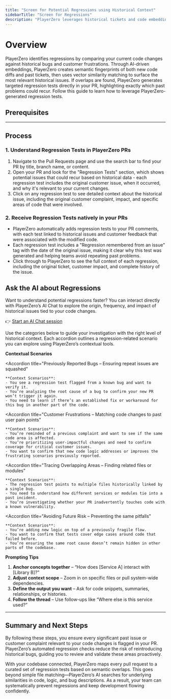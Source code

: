 ```yaml
---
title: "Screen for Potential Regressions using Historical Context"
sidebarTitle: "Screen for Regressions"
description: "PlayerZero leverages historical tickets and code embeddings to automatically generate regression tests for your pull requests."
---
```



# Overview

PlayerZero identifies regressions by comparing your current code changes against historical bugs and customer frustrations. Through AI-driven embeddings, PlayerZero creates semantic fingerprints of both new code diffs and past tickets, then uses vector similarity matching to surface the most relevant historical issues. If overlaps are found, PlayerZero generates targeted regression tests directly in your PR, highlighting exactly which past problems could recur. Follow this guide to learn how to leverage PlayerZero-generated regression tests.

## **Prerequisites**

<SourceControlManagement/>

---

## **Process**

### 1. Understand Regression Tests in PlayerZero PRs

1. Navigate to the Pull Requests page and use the search bar to find your PR by title, branch name, or content.
2. Open your PR and look for the "Regression Tests" section, which shows potential issues that could recur based on historical data - each regression test includes the original customer issue, when it occurred, and why it's relevant to your current changes.
3. Click on any regression test to see detailed context about the historical issue, including the original customer complaint, impact, and specific areas of code that were involved.


### 2. Receive Regression Tests natively in your PRs

- PlayerZero automatically adds regression tests to your PR comments, with each test linked to historical issues and customer feedback that were associated with the modified code.
- Each regression test includes a "Regression remembered from an issue" tag with the date of the original issue, making it clear why this test was generated and helping teams avoid repeating past problems.
- Click through to PlayerZero to see the full context of each regression, including the original ticket, customer impact, and complete history of the issue.

## Ask the AI about Regressions

Want to understand potential regressions faster? You can interact directly with PlayerZero’s AI Chat to explore the origin, frequency, and impact of historical issues tied to your code changes.

👉 [Start an AI Chat session](https://app.playerzero.ai/chat)

Use the categories below to guide your investigation with the right level of historical context. Each accordion outlines a regression-related scenario you can explore using PlayerZero’s contextual tools.

**Contextual Scenarios**

<AccordionGroup>

  <Accordion 
    title="Previously Reported Bugs – Ensuring repeat issues are squashed"
  >
    **Context Scenarios**:
    - You see a regression test flagged from a known bug and want to verify it.
    - You’re analyzing the root cause of a bug to confirm your new PR won’t trigger it again.
    - You need to learn if there’s an established fix or workaround for this bug in another part of the code.
  </Accordion>

  <Accordion 
    title="Customer Frustrations – Matching code changes to past user pain points"
  >
    **Context Scenarios**:
    - You’re reminded of a previous complaint and want to see if the same code area is affected.
    - You’re prioritizing user-impactful changes and need to confirm coverage for critical customer issues.
    - You want to confirm that new code logic addresses or improves the frustrating scenarios previously reported.
  </Accordion>

  <Accordion 
    title="Tracing Overlapping Areas – Finding related files or modules"
  >
    **Context Scenarios**:
    - The regression test points to multiple files historically linked by a single bug.
    - You need to understand how different services or modules tie into a past incident.
    - You’re investigating whether your PR inadvertently touches code with a known vulnerability.
  </Accordion>

  <Accordion 
    title="Avoiding Future Risk – Preventing the same pitfalls"
  >
    **Context Scenarios**:
    - You’re adding new logic on top of a previously fragile flow.
    - You want to confirm that tests cover edge cases around code that failed before.
    - You’re ensuring the same root cause doesn’t remain hidden in other parts of the codebase.
  </Accordion>

</AccordionGroup>

**Prompting Tips**

1. **Anchor concepts together** – “How does [Service A] interact with [Library B]?”
2. **Adjust context scope** – Zoom in on specific files or pull system-wide dependencies.
3. **Define the output you want** – Ask for code snippets, summaries, relationships, or histories.
4. **Follow the thread** – Use follow-ups like “Where else is this service used?” 

---

## Summary and Next Steps

By following these steps, you ensure every significant past issue or customer complaint relevant to your code changes is flagged in your PR. PlayerZero’s automated regression checks reduce the risk of reintroducing historical bugs, guiding you to review and validate these areas proactively.

With your codebase connected, PlayerZero maps every pull request to a curated set of regression tests based on semantic overlaps. This goes beyond simple file matching—PlayerZero’s AI searches for underlying similarities in code, logic, and bug descriptions. As a result, your team can systematically prevent regressions and keep development flowing confidently.

